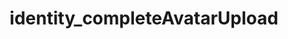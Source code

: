---
title: "identity_completeAvatarUpload"
openapi: "POST /identities/avatar-upload/{upload_id}/complete"
---